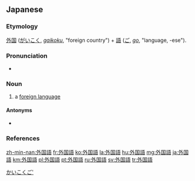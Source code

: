 {{also|外国语|外國語}}
==Japanese==
{{ja-kanjitab|がい|こく|ご|yomi=o}}

===Etymology===
[[外国]] ([[がいこく]], ''[[gaikoku]]'', "foreign country") + [[語]] ([[ご]], ''[[go#Japanese|go]]'', "language, -ese").

===Pronunciation===
* {{ja-pron|がいこくご|y=o|acc=0|acc_ref=NHK}}

===Noun===
{{ja-noun|がいこくご|kyu=外國語}}

# {{lb|ja|linguistics|sort=かいこくご'}} a [[foreign language]]

====Antonyms====
* {{ja-r|母国語|ぼこくご}}

===References===
<references/>

[[Category:Japanese basic words|かいこくご']]

[[zh-min-nan:外国語]]
[[fr:外国語]]
[[ko:外国語]]
[[la:外国語]]
[[hu:外国語]]
[[mg:外国語]]
[[ja:外国語]]
[[km:外国語]]
[[pl:外国語]]
[[pt:外国語]]
[[ru:外国語]]
[[sv:外国語]]
[[tr:外国語]]